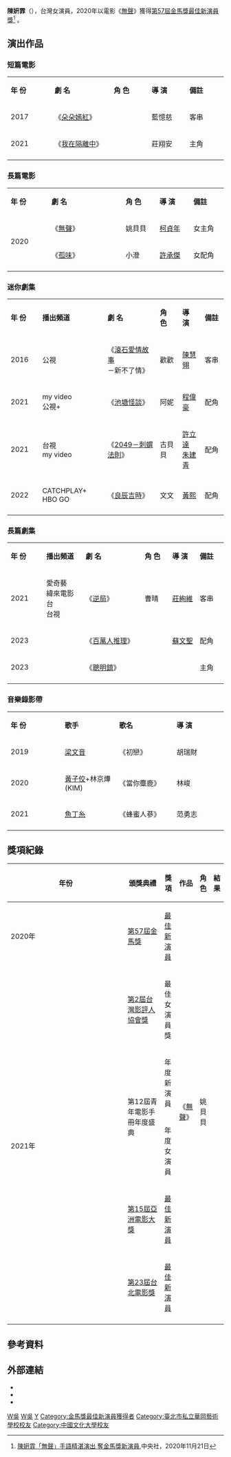{{藝人
| 姓名 = 陳姸霏
| 類型 = 女演員
| 圖片 =
| 圖片尺寸 = 
| 圖片簡介 = 
| 本名 = 
| 羅馬拼音 = 
| 英文名 = Buffy Chen
| 暱稱 = 最強新人
| 其他藝名 = 
| 國籍 = {{ROC}}
| 民族 = 
| 籍貫 = 
| 出生日期 = {{birth date and age|2000|8|9}}
| 出生地點 = {{TWN}}
| 逝世日期 = 
| 逝世地點 = 
| 職業 = [[演員|演員]]
| 語言 = [[國語|國語]]
| 教育程度 =[[華岡藝術學校|華岡藝術學校]]戲劇科<br />
[[中國文化大學|中國文化大學]]廣告系進修部（大一休學）
| 宗教信仰 = 
| 配偶 =  
| 兒女 = 
| 父母 = 
| 音樂類型 = 
| 演奏樂器 = 
| 出道地點 = {{TWN}}
| 出道作 = [[無聲|無聲]]
| 出道日期 = 
| 代表作 = {{ubl|《[[無聲_(2020年電影)|無聲]]》}}
| 活躍年代 = 2020年－至今
| 唱片公司 = 
| 經紀公司 = 真心人電影有限公司 
| 網站 = 
| 相關團體 = 
| goldenhorseawards =  {{Awards|award=[[金馬獎最佳新演員|最佳新演員]]|year=[[第57屆金馬獎|2020年]]|title= 《[[無聲_(2020年電影)|無聲]]》|role=姚貝貝}}
| 獎項 = {{awards|name=[[台北電影獎|台北電影獎]]|award=[[台北電影獎最佳新演員|最佳新演員]] |year=2021年 |title=《[[無聲_(2020年電影)|無聲]]》|role=姚貝貝}}{{awards|name=青年電影手冊年度盛典|award=年度新演員 |year=2021年 |title=《[[無聲_(2020年電影)|無聲]]》|role=姚貝貝}}
| IMDb = 
| 現任成員 = 
| 過往成員 = 
| 音樂專輯 = 
| 主持節目 = 
| 廣播劇 = 
| 舞台劇 = 
| 書籍 = 
}}

'''陳姸霏'''（{{bd|2000年|8月9日|catIdx=C陳}}），台灣女演員，2020年以電影《[[無聲_(2020年電影)|無聲]]》獲得[[第57屆金馬獎|第57屆金馬獎]][[金馬獎最佳新演員|最佳新演員獎]]<ref>[https://www.cna.com.tw/news/firstnews/202011210230.aspx 陳姸霏「無聲」手語精湛演出 奪金馬獎新演員],中央社，2020年11月21日</ref>				。

== 演出作品 ==
=== 短篇電影 ===
{|class="wikitable" width="90%" style="text-align:center;"
|- style="background:#F5F5F5; color:black"
|style="width:4%"|'''年 份'''||style="width:8%"|'''劇 名'''||style="width:5%"|'''角 色'''||style="width:5%"|'''導 演'''||style="width:5%"|'''備註'''
|-
|2017||《[[朵朵嫣紅|朵朵嫣紅]]》|| ||藍憶慈||客串
|-
|2021||《[[我在隔離中|我在隔離中]]》|| ||莊翔安||主角
|-
|}

=== 長篇電影 ===
{|class="wikitable" width="90%" style="text-align:center;"
|- style="background:#F5F5F5; color:black"
|style="width:4%"|'''年 份'''||style="width:12%"|'''劇 名'''||style="width:5%"|'''角 色'''||style="width:5%"|'''導 演'''||style="width:5%"|'''備註'''
|-
|rowspan=2|2020||《[[無聲_(2020年電影)|無聲]]》||姚貝貝 ||[[柯貞年|柯貞年]]||女主角
|-
|《[[孤味|孤味]]》|| 小澄||[[許承傑|許承傑]]||女配角
|-
|}

===迷你劇集 ===
{|class="wikitable" width="90%" style="text-align:center;"
|- style="background:#F5F5F5; color:black"
|style="width:4%"|'''年 份'''||style="width:8%"|'''播出頻道'''||style="width:12%"|'''劇 名'''||style="width:5%"|'''角 色'''||style="width:5%"|'''導 演'''||style="width:5%"|'''備註'''
|-
|2016||公視||《[[滾石愛情故事|滾石愛情故事]]－新不了情》|| 歡歡||[[陳慧翎|陳慧翎]]||客串
|-
|2021||my video<br/>公視+||《[[池塘怪談|池塘怪談]]》|| 阿妮 ||[[程偉豪|程偉豪]]||配角
|-
|2021||台視<br/>my video||《[[2049－刺蝟法則|2049－刺蝟法則]]》|| 古貝貝 ||[[許立達|許立達]]<BR/>[[朱建青|朱建青]]||配角
|-
|2022||CATCHPLAY+<br/>HBO GO||《[[良辰吉時|良辰吉時]]》||文文||[[黃熙|黃熙]]||配角
|-
|}

===長篇劇集 ===
{|class="wikitable" width="90%" style="text-align:center;"
|- style="background:#F5F5F5; color:black"
|style="width:4%"|'''年 份'''||style="width:8%"|'''播出頻道'''||style="width:12%"|'''劇 名'''||style="width:5%"|'''角 色'''||style="width:5%"|'''導 演'''||style="width:5%"|'''備註'''
|-
|2021||愛奇藝<br/>緯來電影台<br/>台視||《[[逆局|逆局]]》|| 曹晴 ||[[莊絢維|莊絢維]]||客串
|-
|2023||||《[[百萬人推理|百萬人推理]]》||  ||[[蘇文聖|蘇文聖]]||配角
|-
|2023|| ||《[[聰明鎮|聰明鎮]]》|| || || 主角
|-
|}

=== 音樂錄影帶 ===
{|class="wikitable" width="90%" style="text-align:center;"
|- style="background:#F5F5F5; color:black"
|style="width:4%"|'''年 份'''||style="width:4%"|'''歌手'''||style="width:5%"|'''歌名'''||style="width:5%"|'''導 演'''
|-
|2019||[[梁文音|梁文音]]||《初戀》|| 胡瑞財
|-
|2020||[[黃子佼|黃子佼]]+林京燁(KIM)||《當你麋鹿》|| 林峻
|-
|2021||[[魚丁糸|魚丁糸]]||《蜂蜜人蔘》|| 范勇志
|-
|}

== 獎項紀錄 ==
{| class="wikitable" width="90%"
|-align=center
! width="8%"|年份
! width="21%"|頒獎典禮
! width="19%"|獎項
! width="20%"|作品
! width="12%"|角色
! width="10%"|結果
|- align=center
| rowspan="1"| 2020年
| [[第57屆金馬獎|第57屆金馬獎]]
| [[金馬獎最佳新演員|最佳新演員]]
| rowspan="6"| 《[[無聲_(2020年電影)|無聲]]》
| rowspan="6"| 姚貝貝
| {{won}}
|- align=center
| rowspan="5"| 2021年
| [[台灣影評人協會#第二屆（2021）|第2屆台灣影評人協會獎]]
| 最佳女演員獎
| {{nom}}
|- align=center
| rowspan="2"| 第12屆青年電影手冊年度盛典
| 年度新演員
| {{won}}
|- align=center
| 年度女演員
| {{nom}}
|-align=center
| [[第15屆亞洲電影大獎|第15屆亞洲電影大獎]]
| [[亞洲電影大獎最佳新演員|最佳新演員]]
| {{nom}}
|- align=center
| [[第23屆台北電影獎|第23屆台北電影獎]]
| [[台北電影獎最佳新演員|最佳新演員]]
| {{won}}
|-align=center
|}

== 參考資料 ==
{{reflist}}
== 外部連結 ==
* {{facebook|feiiichen32|陳姸霏}}
* {{instagram|rayfeiqq|陳姸霏}}
* {{taiwancinema people|84191}}

{{金馬獎最佳新演員}}
{{台北電影獎最佳新演員}}
{{Portal bar|臺灣|文化|戲劇|電影|人物}}
[[Category:台灣電視女演員|W吳]]
[[Category:台灣電影女演員|W吳]]
[[Category:陳姓|Y]]
[[Category:金馬獎最佳新演員獲得者|Category:金馬獎最佳新演員獲得者]]
[[Category:臺北市私立華岡藝術學校校友|Category:臺北市私立華岡藝術學校校友]]
[[Category:中國文化大學校友|Category:中國文化大學校友]]